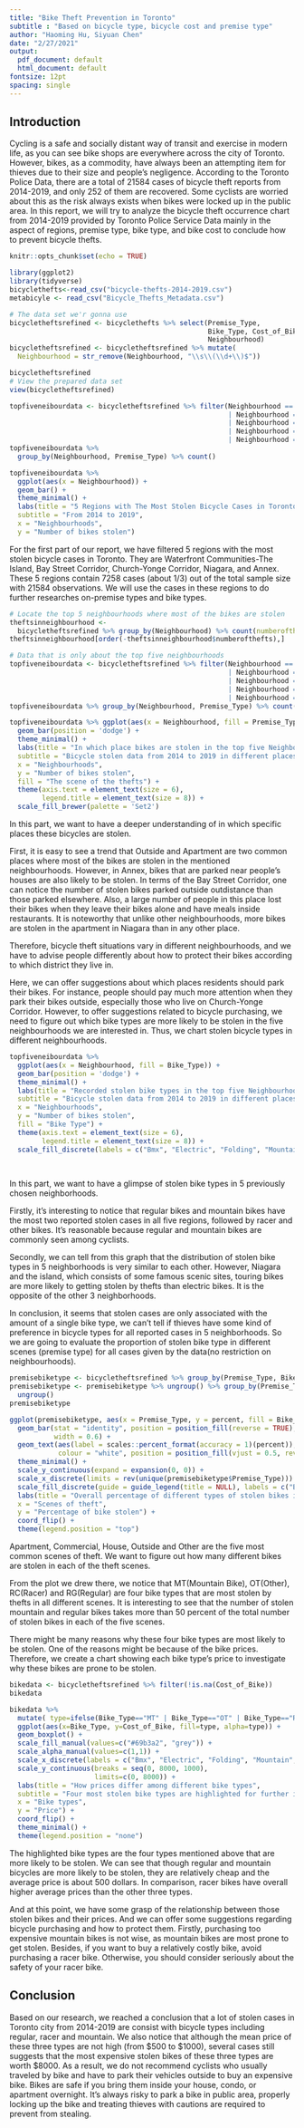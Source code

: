 ```yaml
---
title: "Bike Theft Prevention in Toronto"
subtitle : "Based on bicycle type, bicycle cost and premise type" 
author: "Haoming Hu, Siyuan Chen"
date: "2/27/2021"
output:
  pdf_document: default
  html_document: default
fontsize: 12pt
spacing: single
---
```

## Introduction

  Cycling is a safe and socially distant way of transit and exercise in modern life, as you can see bike shops are everywhere across the city of Toronto. However, bikes, as a commodity, have always been an attempting item for thieves due to their size and people's negligence. According to the Toronto Police Data, there are a total of 21584 cases of bicycle theft reports from 2014-2019, and only 252 of them are recovered. Some cyclists are worried about this as the risk always exists when bikes were locked up in the public area. In this report, we will try to analyze the bicycle theft occurrence chart from 2014-2019 provided by Toronto Police Service Data mainly in the aspect of regions, premise type, bike type, and bike cost to conclude how to prevent bicycle thefts. 
  
```r
knitr::opts_chunk$set(echo = TRUE)
```


```r
library(ggplot2)
library(tidyverse) 
bicyclethefts<-read_csv("bicycle-thefts-2014-2019.csv")
metabicyle <- read_csv("Bicycle_Thefts_Metadata.csv")
```


```r
# The data set we'r gonna use
bicycletheftsrefined <- bicyclethefts %>% select(Premise_Type, 
                                                 Bike_Type, Cost_of_Bike,
                                                 Neighbourhood)
bicycletheftsrefined <- bicycletheftsrefined %>% mutate(
  Neighbourhood = str_remove(Neighbourhood, "\\s\\(\\d+\\)$"))

bicycletheftsrefined
# View the prepared data set
view(bicycletheftsrefined)


```
\newpage

```r
topfiveneibourdata <- bicycletheftsrefined %>% filter(Neighbourhood == 'Waterfront Communities-The Island'
                                                      | Neighbourhood == 'Bay Street Corridor'
                                                      | Neighbourhood == 'Church-Yonge Corridor'
                                                      | Neighbourhood == 'Niagara'
                                                      | Neighbourhood == 'Annex')
topfiveneibourdata %>% 
  group_by(Neighbourhood, Premise_Type) %>% count()
```

```r
topfiveneibourdata %>%
  ggplot(aes(x = Neighbourhood)) +
  geom_bar() +
  theme_minimal() + 
  labs(title = "5 Regions with The Most Stolen Bicycle Cases in Toronto",
  subtitle = "From 2014 to 2019",
  x = "Neighbourhoods",
  y = "Number of bikes stolen")
```


For the first part of our report, we have filtered 5 regions with the most stolen bicycle cases in Toronto. They are Waterfront Communities-The Island, Bay Street Corridor, Church-Yonge Corridor, Niagara, and Annex. These 5 regions contain 7258 cases (about 1/3) out of the total sample size with 21584 observations. We will use the cases in these regions to do further researches on-premise types and bike types.

\newpage

```r
# Locate the top 5 neighbourhoods where most of the bikes are stolen
theftsinneighbourhood <- 
  bicycletheftsrefined %>% group_by(Neighbourhood) %>% count(numberofthefts = n()) 
theftsinneighbourhood[order(-theftsinneighbourhood$numberofthefts),]
```
```r
# Data that is only about the top five neighbourhoods
topfiveneibourdata <- bicycletheftsrefined %>% filter(Neighbourhood == 'Waterfront Communities-The Island'
                                                      | Neighbourhood == 'Bay Street Corridor'
                                                      | Neighbourhood == 'Church-Yonge Corridor'
                                                      | Neighbourhood == 'Niagara'
                                                      | Neighbourhood == 'Annex')
topfiveneibourdata %>% group_by(Neighbourhood, Premise_Type) %>% count()

```

```r
topfiveneibourdata %>% ggplot(aes(x = Neighbourhood, fill = Premise_Type)) +
  geom_bar(position = 'dodge') +
  theme_minimal() +
  labs(title = "In which place bikes are stolen in the top five Neighbourhoods",
  subtitle = "Bicycle stolen data from 2014 to 2019 in different places",
  x = "Neighbourhoods",
  y = "Number of bikes stolen",
  fill = "The scene of the thefts") +
  theme(axis.text = element_text(size = 6),
        legend.title = element_text(size = 8)) +
  scale_fill_brewer(palette = 'Set2')
```

In this part, we want to have a deeper understanding of in which specific places these bicycles are stolen. 

First, it is easy to see a trend that Outside and Apartment are two common places where most of the bikes are stolen in the mentioned neighbourhoods. However, in Annex, bikes that are parked near people's houses are also likely to be stolen. In terms of the Bay Street Corridor, one can notice the number of stolen bikes parked outside outdistance than those parked elsewhere. Also, a large number of people in this place lost their bikes when they leave their bikes alone and have meals inside restaurants. It is noteworthy that unlike other neighbourhoods, more bikes are stolen in the apartment in Niagara than in any other place.

Therefore, bicycle theft situations vary in different neighbourhoods, and we have to advise people differently about how to protect their bikes according to which district they live in.  

Here, we can offer suggestions about which places residents should park their bikes. For instance, people should pay much more attention when they park their bikes outside, especially those who live on Church-Yonge Corridor. However, to offer suggestions related to bicycle purchasing, we need to figure out which bike types are more likely to be stolen in the five neighbourhoods we are interested in. Thus, we chart stolen bicycle types in different neighbourhoods.

\newpage

```r
topfiveneibourdata %>% 
  ggplot(aes(x = Neighbourhood, fill = Bike_Type)) +
  geom_bar(position = 'dodge') +
  theme_minimal() +
  labs(title = "Recorded stolen bike types in the top five Neighbourhoods",
  subtitle = "Bicycle stolen data from 2014 to 2019 in different places",
  x = "Neighbourhoods",
  y = "Number of bikes stolen",
  fill = "Bike Type") +
  theme(axis.text = element_text(size = 6),
        legend.title = element_text(size = 8)) + 
  scale_fill_discrete(labels = c("Bmx", "Electric", "Folding", "Mountain", "Other", "Racer", "Recumbant", "Regular", "Scooter", "Tandem", "Touring", "Tricycle", "Unicycle", "Type Unknown")) 
  
 
```

In this part, we want to have a glimpse of stolen bike types in 5 previously chosen neighborhoods.

Firstly, it's interesting to notice that regular bikes and mountain bikes have the most two reported stolen cases in all five regions, followed by racer and other bikes. It's reasonable because regular and mountain bikes are commonly seen among cyclists.

Secondly, we can tell from this graph that the distribution of stolen bike types in 5 neighborhoods is very similar to each other. However, Niagara and the island, which consists of some famous scenic sites, touring bikes are more likely to getting stolen by thefts than electric bikes. It is the opposite of the other 3 neighborhoods.

In conclusion, it seems that stolen cases are only associated with the amount of a single bike type, we can't tell if thieves have some kind of preference in bicycle types for all reported cases in 5 neighborhoods. So we are going to evaluate the proportion of stolen bike type in different scenes (premise type) for all cases given by the data(no restriction on neighbourhoods). 

\newpage

```r
premisebiketype <- bicycletheftsrefined %>% group_by(Premise_Type, Bike_Type) %>% count() 
premisebiketype <- premisebiketype %>% ungroup() %>% group_by(Premise_Type)%>% mutate(percent = round(n/sum(n), 2))%>%
  ungroup()
premisebiketype
```

```r
ggplot(premisebiketype, aes(x = Premise_Type, y = percent, fill = Bike_Type)) +
  geom_bar(stat = "identity", position = position_fill(reverse = TRUE), 
           width = 0.6) +
  geom_text(aes(label = scales::percent_format(accuracy = 1)(percent)), 
            colour = "white", position = position_fill(vjust = 0.5, reverse = TRUE), check_overlap = TRUE, size = 4) +
  theme_minimal() + 
  scale_y_continuous(expand = expansion(0, 0)) + 
  scale_x_discrete(limits = rev(unique(premisebiketype$Premise_Type))) + 
  scale_fill_discrete(guide = guide_legend(title = NULL), labels = c("Bmx", "Electric", "Folding", "Mountain", "Other", "Racer", "Recumbant", "Regular", "Scooter", "Tandem", "Touring", "Tricycle", "Unicycle", "Type Unknown")) + 
  labs(title = "Overall percentage of different types of stolen bikes in different scene of thefts",
  x = "Scenes of theft",
  y = "Percentage of bike stolen") +
  coord_flip() +
  theme(legend.position = "top") 
```

Apartment, Commercial, House, Outside and Other are the five most common scenes of theft. We want to figure out how many different bikes are stolen in each of the theft scenes.

From the plot we drew there, we notice that MT(Mountain Bike), OT(Other), RC(Racer) and RG(Regular) are four bike types that are most stolen by thefts in all different scenes. It is interesting to see that the number of stolen mountain and regular bikes takes more than 50 percent of the total number of stolen bikes in each of the five scenes. 

There might be many reasons why these four bike types are most likely to be stolen. One of the reasons might be because of the bike prices. Therefore, we create a chart showing each bike type's price to investigate why these bikes are prone to be stolen.


\newpage

```r
bikedata <- bicycletheftsrefined %>% filter(!is.na(Cost_of_Bike))
bikedata
```


```r
bikedata %>% 
  mutate( type=ifelse(Bike_Type=="MT" | Bike_Type=="OT" | Bike_Type=="RC" | Bike_Type=="RG", "Highlighted","Normal")) %>%
  ggplot(aes(x=Bike_Type, y=Cost_of_Bike, fill=type, alpha=type)) +
  geom_boxplot() +
  scale_fill_manual(values=c("#69b3a2", "grey")) +
  scale_alpha_manual(values=c(1,1)) +
  scale_x_discrete(labels = c("Bmx", "Electric", "Folding", "Mountain", "Other", "Racer", "Recumbant", "Regular", "Scooter", "Tandem", "Touring", "Tricycle", "Unicycle", "Type Unknown")) +
  scale_y_continuous(breaks = seq(0, 8000, 1000),
                     limits=c(0, 8000)) +
  labs(title = "How prices differ among different bike types",
  subtitle = "Four most stolen bike types are highlighted for further investigation",
  x = "Bike types",
  y = "Price") +
  coord_flip() +
  theme_minimal() +
  theme(legend.position = "none")
```

The highlighted bike types are the four types mentioned above that are more likely to be stolen. We can see that though regular and mountain bicycles are more likely to be stolen, they are relatively cheap and the average price is about 500 dollars. In comparison, racer bikes have overall higher average prices than the other three types.

And at this point, we have some grasp of the relationship between those stolen bikes and their prices. And we can offer some suggestions regarding bicycle purchasing and how to protect them. Firstly, purchasing too expensive mountain bikes is not wise, as mountain bikes are most prone to get stolen. Besides, if you want to buy a relatively costly bike, avoid purchasing a racer bike. Otherwise, you should consider seriously about the safety of your racer bike.

\newpage
## Conclusion

Based on our research, we reached a conclusion that a lot of stolen cases in Toronto city from 2014-2019 are consist with bicycle types including regular, racer and mountain. We also notice that although the mean price of these three types are not high (from $500 to $1000), several cases still suggests that the most expensive stolen bikes of these three types are worth $8000. 
As a result, we do not recommend cyclists who usually traveled by bike and have to park their vehicles outside to buy an expensive bike. Bikes are safe if you bring them inside your house, condo, or apartment overnight. It's always risky to park a bike in public area, properly locking up the bike and treating thieves with cautions are required to prevent from stealing. 
